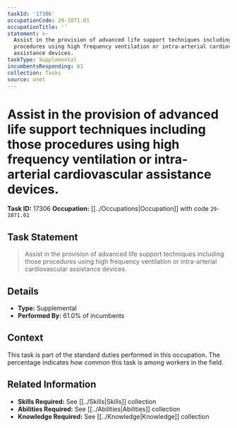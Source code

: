 ```yaml
---
taskId: '17306'
occupationCode: 29-1071.01
occupationTitle: ''
statement: >-
  Assist in the provision of advanced life support techniques including those
  procedures using high frequency ventilation or intra-arterial cardiovascular
  assistance devices.
taskType: Supplemental
incumbentsResponding: 61
collection: Tasks
source: onet
---
```

# Assist in the provision of advanced life support techniques including those procedures using high frequency ventilation or intra-arterial cardiovascular assistance devices.

**Task ID:** 17306
**Occupation:** [[../Occupations|Occupation]] with code `29-1071.01`

## Task Statement

> Assist in the provision of advanced life support techniques including those procedures using high frequency ventilation or intra-arterial cardiovascular assistance devices.

## Details

- **Type:** Supplemental
- **Performed By:** 61.0% of incumbents

## Context

This task is part of the standard duties performed in this occupation. The percentage indicates how common this task is among workers in the field.

## Related Information

- **Skills Required:** See [[../Skills|Skills]] collection
- **Abilities Required:** See [[../Abilities|Abilities]] collection
- **Knowledge Required:** See [[../Knowledge|Knowledge]] collection
